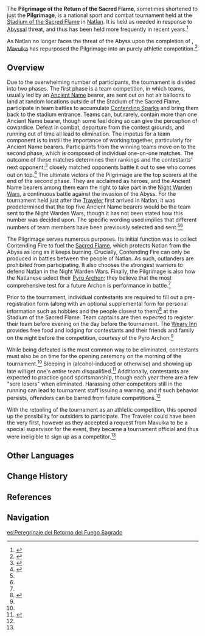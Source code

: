 {{About|the tournament|the [[Archon Quest]]|Pilgrimage of the Return of the Sacred Flame (Quest)|the [[Genius Invokation TCG]] Event Card|Pilgrimage of the Return of the Sacred Flame (Event Card)}}
{{Terminology Infobox
|image        = Pilgrimage of the Return of the Sacred Flame.png
|type         = Natlan Culture
|type2        = Lore
}}
The '''Pilgrimage of the Return of the Sacred Flame''', sometimes shortened to just the '''Pilgrimage''', is a national sport and combat tournament held at the [[Stadium of the Sacred Flame]] in [[Natlan]]. It is held as needed in response to [[Abyss]]al threat, and thus has been held more frequently in recent years.<Ref>{{Ref/NPC|Karpa}}</Ref>

As Natlan no longer faces the threat of the Abyss upon the completion of {{Quest|Incandescent Ode of Resurrection}}, [[Mavuika]] has repurposed the Pilgrimage into an purely athletic competition.<ref name="AtP">{{Ref/Quest|After the Peace}}</ref>

==Overview==
Due to the overwhelming number of participants, the tournament is divided into two phases. The first phase is a team competition, in which teams, usually led by an [[Ancient Name]] bearer, are sent out on hot air balloons to land at random locations outside of the Stadium of the Sacred Flame, participate in team battles to accumulate [[Contending Spark]]s and bring them back to the stadium entrance. Teams can, but rarely, contain more than one Ancient Name bearer, though some feel doing so can give the perception of cowardice. Defeat in combat, departure from the contest grounds, and running out of time all lead to elimination. The impetus for a team component is to instill the importance of working together, particularly for Ancient Name bearers. Participants from the winning teams move on to the second phase, which is composed of individual one-on-one matches. The outcome of these matches determines their rankings and the contestants' next opponent;<ref name="NANA">{{Ref/Quest|Natlan! A New Adventure}}</ref> closely matched opponents battle it out to see who comes out on top.<ref name="Pilgrimage">{{Ref/Quest|Pilgrimage of the Return of the Sacred Flame (Quest)}}</ref> The ultimate victors of the Pilgrimage are the top scorers at the end of the second phase. They are acclaimed as heroes, and the Ancient Name bearers among them earn the right to take part in the [[Night Warden Wars]], a continuous battle against the invasion of the Abyss. For the tournament held just after the [[Traveler]] first arrived in Natlan, it was predetermined that the top five Ancient Name bearers would be the team sent to the Night Warden Wars, though it has not been stated how this number was decided upon. The specific wording used implies that different numbers of team members have been previously selected and sent.<ref name="NANA"/><ref name="Pilgrimage"/>

The Pilgrimage serves numerous purposes. Its initial function was to collect Contending Fire to fuel the [[Sacred Flame]], which protects Natlan from the Abyss as long as it keeps burning. Crucially, Contending Fire can only be produced in battles between the people of Natlan. As such, outlanders are prohibited from participating. It also chooses the strongest warriors to defend Natlan in the Night Warden Wars. Finally, the Pilgrimage is also how the Natlanese select their [[Pyro Archon]]; they believe that the most comprehensive test for a future Archon is performance in battle.<ref name="NANA"/>

Prior to the tournament, individual contestants are required to fill out a pre-registration form (along with an optional supplemental form for personal information such as hobbies and the people closest to them)<ref>{{Ref/CS|Kachina|1}}</ref> at the Stadium of the Sacred Flame. Team captains are then expected to register their team before evening on the day before the tournament. The [[Weary Inn]] provides free food and lodging for contestants and their friends and family on the night before the competition, courtesy of the Pyro Archon.<ref name="NANA"/>

While being defeated is the most common way to be eliminated, contestants must also be on time for the opening ceremony on the morning of the tournament.<ref name="NANA"/> Sleeping in (alcohol-induced or otherwise) and showing up late will get one's entire team disqualified.<ref>{{Ref/Quest|Past and Future}}</ref> Additionally, contestants are expected to practice good sportsmanship, though each year there are a few "sore losers" when eliminated. Harassing other competitors still in the running can lead to tournament staff issuing a warning, and if such behavior persists, offenders can be barred from future competitions.<ref name="Pilgrimage"/>

With the retooling of the tournament as an athletic competition, this opened up the possibility for outsiders to participate. The Traveler could have been the very first, however as they accepted a request from Mavuika to be a special supervisor for the event, they became a tournament official and thus were ineligible to sign up as a competitor.<ref name="AtP"/>

==Other Languages==
{{Other Languages
|en       = Pilgrimage of the Return of the Sacred Flame
|zhs      = 归火圣夜巡礼
|zhs_rm   = Guīhuǒshèngyè Xúnlǐ
|zht      = 歸火聖夜巡禮
|zht_rm   = Guīhuǒshèngyè Xúnlǐ
|zh_tl    = Pilgrimage of the Sacred Night of the Return to the Fire
|ja       = 帰火聖夜の巡礼
|ja_rm    = Kikaseiya no Junrei
|ja_tl    = Pilgrimage of the Sacred Night of the Return to the Fire
|ko       = 불<->이 돌아<->온 밤<->의 순례
|ko_tl    = 
|es       = El Peregrinaje del Retorno del Fuego Sagrado
|es_tl    = The Pilgrimage of the Return of the Sacred Fire
|fr       = Pèlerinage de retour du sanctifeu
|fr_tl    = Pilgrimage of Return of the {{Lex|Sacred Flame|fr}}
|ru       = Паломничество возвращения Священного пламени
|ru_tl    = 
|th       = จาริกเพลิงศักดิ์สิทธิ์หวนคืน
|th_rm    = 
|th_tl    = 
|vi       = Nghi Lễ Hành Hương Về Lửa Thánh
|vi_tl    = 
|de       = Pilgerreise zur Rückkehr des heiligen Feuers
|de_tl    = Pilgrimage to the Return of the Sacred Fire
|id       = Ziarah Kembalinya Api Keramat
|id_tl    = 
|pt       = Peregrinação do Retorno da Chama Sagrada
|pt_tl    = 
|tr       = Kutsal Alevin Dönüşü Yolculuğu
|tr_tl    = 
|it       = Pellegrinaggio del ritorno della Fiamma sacra
|it_tl    = 
}}

==Change History==
{{Change History|introduced=5.0}}

==References==
{{Reflist|2}}

==Navigation==
{{Lore Navbox|Terminology}}

[[es:Peregrinaje del Retorno del Fuego Sagrado]]